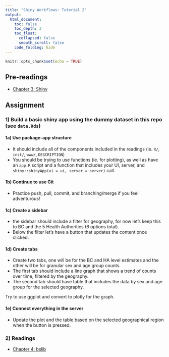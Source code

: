 ```yaml
---
title: "Shiny Workflows: Tutorial 2"
output: 
  html_document:
    toc: false
    toc_depth: 3
    toc_float:
      collapsed: false
      smooth_scroll: false
    code_folding: hide
---
```


```r
knitr::opts_chunk$set(echo = TRUE)
```

## Pre-readings

- [Chapter 3: Shiny](https://b-klaver.github.io/shinyWorkflows/shiny.html)

## Assignment

### 1) Build a basic shiny app using the dummy dataset in this repo (see `data.Rds`)

#### 1a) Use package-app structure

- It should include all of the components included in the readings (ie. `R/`, `inst/`, `www/`, `DESCRIPTION`)
- You should be trying to use functions (ie. for plotting), as well as have an `app.R` script and a function that includes your UI, server, and `shiny::shinyApp(ui = ui, server = server)` call.

#### 1b) Continue to use Git

- Practice push, pull, commit, and branching/merge if you feel adventurous!

#### 1c) Create a sidebar

- the sidebar should include a filter for geography, for now let's keep this to BC and the 5 Health Authorities (6 options total).   
- Below the filter let's have a button that updates the content once clicked.   

#### 1d) Create tabs

- Create two tabs, one will be for the BC and HA level estimates and the other will be for granular sex and age group counts.   
- The first tab should include a line graph that shows a trend of counts over time, filtered by the geography.   
- The second tab should have table that includes the data by sex and age group for the selected geography.   

Try to use ggplot and convert to plotly for the graph.

#### 1e) Connect everything in the server

- Update the plot and the table based on the selected geographical region when the button is pressed.

### 2) Readings

- [Chapter 4: bslib](https://b-klaver.github.io/shinyWorkflows/bslib.html)
